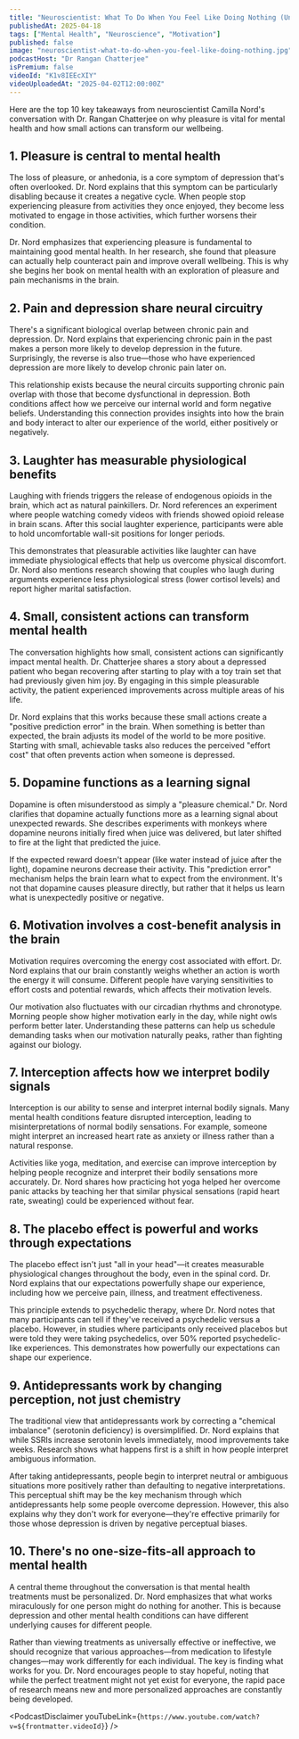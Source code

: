 ```yaml
---
title: "Neuroscientist: What To Do When You Feel Like Doing Nothing (Unmotivated, Burnt Out, Unhappy)"
publishedAt: 2025-04-18
tags: ["Mental Health", "Neuroscience", "Motivation"]
published: false
image: "neuroscientist-what-to-do-when-you-feel-like-doing-nothing.jpg"
podcastHost: "Dr Rangan Chatterjee"
isPremium: false
videoId: "K1v8IEEcXIY"
videoUploadedAt: "2025-04-02T12:00:00Z"
---
```



<PodcastSummaryPageLayout frontmatter={frontmatter}>
Here are the top 10 key takeaways from neuroscientist Camilla Nord's conversation with Dr. Rangan Chatterjee on why pleasure is vital for mental health and how small actions can transform our wellbeing.

## 1. Pleasure is central to mental health

The loss of pleasure, or anhedonia, is a core symptom of depression that's often overlooked. Dr. Nord explains that this symptom can be particularly disabling because it creates a negative cycle. When people stop experiencing pleasure from activities they once enjoyed, they become less motivated to engage in those activities, which further worsens their condition.

Dr. Nord emphasizes that experiencing pleasure is fundamental to maintaining good mental health. In her research, she found that pleasure can actually help counteract pain and improve overall wellbeing. This is why she begins her book on mental health with an exploration of pleasure and pain mechanisms in the brain.

## 2. Pain and depression share neural circuitry

There's a significant biological overlap between chronic pain and depression. Dr. Nord explains that experiencing chronic pain in the past makes a person more likely to develop depression in the future. Surprisingly, the reverse is also true—those who have experienced depression are more likely to develop chronic pain later on.

This relationship exists because the neural circuits supporting chronic pain overlap with those that become dysfunctional in depression. Both conditions affect how we perceive our internal world and form negative beliefs. Understanding this connection provides insights into how the brain and body interact to alter our experience of the world, either positively or negatively.

## 3. Laughter has measurable physiological benefits

Laughing with friends triggers the release of endogenous opioids in the brain, which act as natural painkillers. Dr. Nord references an experiment where people watching comedy videos with friends showed opioid release in brain scans. After this social laughter experience, participants were able to hold uncomfortable wall-sit positions for longer periods.

This demonstrates that pleasurable activities like laughter can have immediate physiological effects that help us overcome physical discomfort. Dr. Nord also mentions research showing that couples who laugh during arguments experience less physiological stress (lower cortisol levels) and report higher marital satisfaction.

## 4. Small, consistent actions can transform mental health

The conversation highlights how small, consistent actions can significantly impact mental health. Dr. Chatterjee shares a story about a depressed patient who began recovering after starting to play with a toy train set that had previously given him joy. By engaging in this simple pleasurable activity, the patient experienced improvements across multiple areas of his life.

Dr. Nord explains that this works because these small actions create a "positive prediction error" in the brain. When something is better than expected, the brain adjusts its model of the world to be more positive. Starting with small, achievable tasks also reduces the perceived "effort cost" that often prevents action when someone is depressed.

## 5. Dopamine functions as a learning signal

Dopamine is often misunderstood as simply a "pleasure chemical." Dr. Nord clarifies that dopamine actually functions more as a learning signal about unexpected rewards. She describes experiments with monkeys where dopamine neurons initially fired when juice was delivered, but later shifted to fire at the light that predicted the juice.

If the expected reward doesn't appear (like water instead of juice after the light), dopamine neurons decrease their activity. This "prediction error" mechanism helps the brain learn what to expect from the environment. It's not that dopamine causes pleasure directly, but rather that it helps us learn what is unexpectedly positive or negative.

## 6. Motivation involves a cost-benefit analysis in the brain

Motivation requires overcoming the energy cost associated with effort. Dr. Nord explains that our brain constantly weighs whether an action is worth the energy it will consume. Different people have varying sensitivities to effort costs and potential rewards, which affects their motivation levels.

Our motivation also fluctuates with our circadian rhythms and chronotype. Morning people show higher motivation early in the day, while night owls perform better later. Understanding these patterns can help us schedule demanding tasks when our motivation naturally peaks, rather than fighting against our biology.

## 7. Interception affects how we interpret bodily signals

Interception is our ability to sense and interpret internal bodily signals. Many mental health conditions feature disrupted interception, leading to misinterpretations of normal bodily sensations. For example, someone might interpret an increased heart rate as anxiety or illness rather than a natural response.

Activities like yoga, meditation, and exercise can improve interception by helping people recognize and interpret their bodily sensations more accurately. Dr. Nord shares how practicing hot yoga helped her overcome panic attacks by teaching her that similar physical sensations (rapid heart rate, sweating) could be experienced without fear.

## 8. The placebo effect is powerful and works through expectations

The placebo effect isn't just "all in your head"—it creates measurable physiological changes throughout the body, even in the spinal cord. Dr. Nord explains that our expectations powerfully shape our experience, including how we perceive pain, illness, and treatment effectiveness.

This principle extends to psychedelic therapy, where Dr. Nord notes that many participants can tell if they've received a psychedelic versus a placebo. However, in studies where participants only received placebos but were told they were taking psychedelics, over 50% reported psychedelic-like experiences. This demonstrates how powerfully our expectations can shape our experience.

## 9. Antidepressants work by changing perception, not just chemistry

The traditional view that antidepressants work by correcting a "chemical imbalance" (serotonin deficiency) is oversimplified. Dr. Nord explains that while SSRIs increase serotonin levels immediately, mood improvements take weeks. Research shows what happens first is a shift in how people interpret ambiguous information.

After taking antidepressants, people begin to interpret neutral or ambiguous situations more positively rather than defaulting to negative interpretations. This perceptual shift may be the key mechanism through which antidepressants help some people overcome depression. However, this also explains why they don't work for everyone—they're effective primarily for those whose depression is driven by negative perceptual biases.

## 10. There's no one-size-fits-all approach to mental health

A central theme throughout the conversation is that mental health treatments must be personalized. Dr. Nord emphasizes that what works miraculously for one person might do nothing for another. This is because depression and other mental health conditions can have different underlying causes for different people.

Rather than viewing treatments as universally effective or ineffective, we should recognize that various approaches—from medication to lifestyle changes—may work differently for each individual. The key is finding what works for you. Dr. Nord encourages people to stay hopeful, noting that while the perfect treatment might not yet exist for everyone, the rapid pace of research means new and more personalized approaches are constantly being developed.

<PodcastDisclaimer
  youTubeLink={`https://www.youtube.com/watch?v=${frontmatter.videoId}`}
/>

</PodcastSummaryPageLayout>
